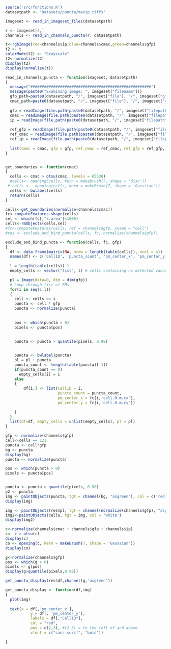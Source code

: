

```r
source('src/functions.R')
datasetpath <- "Datasets/puncta/maxip_tiffs"
```


```r
imageset <- read_in_imageset_files(datasetpath)
```

```r
r <- imageset[4,]
channels <- read_in_channels_puncta(r, datasetpath)
```

```r
t<-rgbImage(red=channels$ip,blue=channels$cmac,green=channels$gfp)
t2 <- t
colorMode(t2) <- "Grayscale"
t2<-normalize(t2)
display(t2)
display(normalize(t))
```



```r
read_in_channels_puncta <- function(imageset, datasetpath)
{
  message("#####################################################")
  message(paste0("Examining image: ", imageset["filename"]))
  gfp_path=paste0(datasetpath, "/", imageset["file"], "/", imageset["gfp"])
  cmac_path=paste0(datasetpath, "/", imageset["file"], "/", imageset["cmac"])
  
  gfp = readImage(file.path(paste0(datasetpath, "/", imageset["filepath"])))[,,2]
  cmac = readImage(file.path(paste0(datasetpath, "/", imageset["filepath"])))[,,1]
  ip = readImage(file.path(paste0(datasetpath, "/", imageset["filepath"])))[,,3]
  
  ref_gfp = readImage(file.path(paste0(datasetpath, "/", imageset["filepath"])),  as.is = TRUE)[,,2]
  ref_cmac = readImage(file.path(paste0(datasetpath, "/", imageset["filepath"])),  as.is = TRUE)[,,1]
  ref_ip = readImage(file.path(paste0(datasetpath, "/", imageset["filepath"])),  as.is = TRUE)[,,3]
  
  list(cmac = cmac, gfp = gfp, ref_cmac = ref_cmac, ref_gfp = ref_gfp, ip = ip, ref_ip = ref_ip)
}



```

```r
get_boundaries <- function(cmac)
{
  cells <- cmac > otsu(cmac, levels = 65536)
  #cells<- opening(cells, kern = makeBrush(7, shape = 'disc'))
 # cells <-  opening(cells, kern = makeBrush(7, shape = 'Gaussian'))
  cells <- bwlabel(cells)
  return(cells)
}
```

```r
cells<-get_boundaries(normalize(channels$cmac))
fc<-computeFeatures.shape(cells)
sel <- which(fc[,"s.area"]<1000)
cells<-rmObjects(cells,sel)
#fc<-computeFeatures(cells, ref = channels$gfp, xname = "cell")
#res <- exclude_and_bind_puncta(cells, fc, normalize(channels$gfp))
```

```r
exclude_and_bind_puncta <- function(cells, fc, gfp)
{
  df <- data.frame(matrix(NA, nrow = length(table(cells)), ncol = 4))
  names(df) <- c('CellID', 'puncta_count', 'pm_center_x', 'pm_center_y')
  
  l = length(table(cells))-1
  empty_cells <- vector("list", l) # cells containing no detected vacuoles

  pl = Image(data=0, dim = dim(gfp))
  # Loop through list of PMs
  for(i in seq(1:l))
  {
    cell <- cells == i
    puncta <- cell * gfp
    puncta <- normalize(puncta)
    
        
    pos <- which(puncta > 0)
    pixels <- puncta[pos]
    
    
    puncta <- puncta > quantile(pixels, 0.98)


    puncta <- bwlabel(puncta)
    pl = pl + puncta
    puncta_count <- length(table(puncta)[-1])
    if(puncta_count == 0)
      empty_cells[i] = i
    else
    {
        df[i,] <- list(CellID = i,
                       puncta_count = puncta_count,
                       pm_center_x = fc[i,'cell.0.m.cx'],
                       pm_center_y = fc[i,'cell.0.m.cy'])
      
    }
  }
  list(df=df, empty_cells = unlist(empty_cells), pl = pl)
}

```

```r
gfp <- normalize(channels$gfp)
cell<-cells == 121
puncta <- cell*gfp
bg <- puncta
display(bg)
puncta <- normalize(puncta)

pos <- which(puncta > 0)
pixels <- puncta[pos]


puncta <- puncta > quantile(pixels, 0.98)
p2 <- puncta
img <- paintObjects(puncta, tgt = channel(bg, "asgreen"), col = c('red','red'))
display(img)
```





```r
img <- paintObjects(res$pl, tgt = channel(normalize(channels$gfp), "asgreen"), col = c('red','red'))
img2<-paintObjects(cells, tgt = img, col = 'white')
display(img2)
```


```r
c<-normalize(channels$cmac + channels$gfp + channels$ip)
c<- c > otsu(c)
display(c)
co <- opening(c, kern = makeBrush(7, shape = 'Gaussian'))
display(co)

```


```r
g<-normalize(channels$gfp)
pos <- which(g > 0)
pixels <- g[pos]
display(g>quantile(pixels,0.98))
```

```r
get_puncta_display(res$df,channel(g,'asgreen'))
```


```r
get_puncta_display <- function(df,img)
{
  plot(img)
  
  text(x = df[,'pm_center_x'],
           y = df[, 'pm_center_y'],
           labels = df[,"CellID"], 
           col = "red", 
           pos = c(2,3), #(2,3) = to the left of and above
           vfont = c("sans serif", "bold"))

}
```




